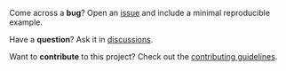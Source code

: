 
Come across a **bug**? Open an
[issue](https://github.com/CCBR/actions/issues) and include a minimal
reproducible example.

Have a **question**? Ask it in
[discussions](https://github.com/CCBR/actions/discussions).

Want to **contribute** to this project? Check out the [contributing
guidelines](https://CCBR.github.io/actions/CONTRIBUTING).
